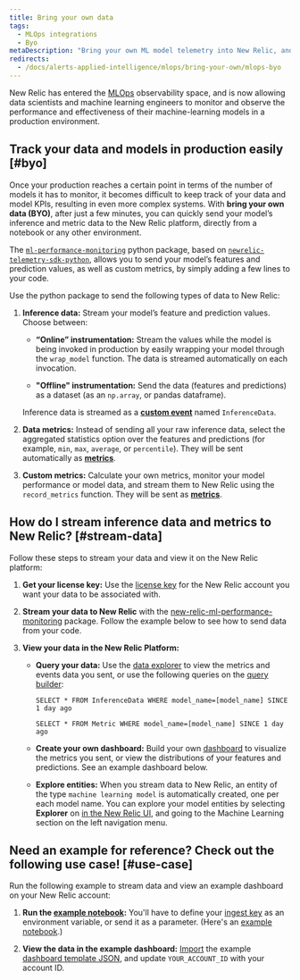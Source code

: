 ```yaml
---
title: Bring your own data
tags:
  - MLOps integrations
  - Byo
metaDescription: "Bring your own ML model telemetry into New Relic, and start getting value from your ML model data in just a few minutes"
redirects: 
  - /docs/alerts-applied-intelligence/mlops/bring-your-own/mlops-byo
---
```


New Relic has entered the [MLOps](/docs/alerts-applied-intelligence/mlops/get-started/intro-mlops/) observability space, and is now allowing data scientists and machine learning engineers to monitor and observe the performance and effectiveness of their machine-learning models in a production environment.

## Track your data and models in production easily [#byo]

Once your production reaches a certain point in terms of the number of models it has to monitor, it becomes difficult to keep track of your data and model KPIs, resulting in even more complex systems. With **bring your own data (BYO)**, after just a few minutes, you can quickly send your model’s inference and metric data to the New Relic platform, directly from a notebook or any other environment.

The [`ml-performance-monitoring`](https://github.com/newrelic-experimental/ml-performance-monitoring) python package, based on [`newrelic-telemetry-sdk-python`](https://github.com/newrelic/newrelic-telemetry-sdk-python), allows you to send your model’s features and prediction values, as well as custom metrics, by simply adding a few lines to your code.

Use the python package to send the following types of data to New Relic:

1. **Inference data:** Stream your model’s feature and prediction values. Choose between:

   * **“Online” instrumentation:** Stream the values while the model is being invoked in production by easily wrapping your model through the `wrap_model` function. The data is streamed automatically on each invocation.

   * **"Offline" instrumentation:** Send the data (features and predictions) as a dataset (as an `np.array`, or pandas dataframe).

   Inference data is streamed as a **[custom event](/docs/data-apis/ingest-apis/introduction-event-api/)** named `InferenceData`.

2. **Data metrics:** Instead of sending all your raw inference data, select the aggregated statistics option over the features and predictions (for example, `min`, `max`, `average`, or `percentile`). They will be sent automatically as **[metrics](/docs/data-apis/ingest-apis/metric-api/introduction-metric-api/)**.

3. **Custom metrics:** Calculate your own metrics, monitor your model performance or model data, and stream them to New Relic using the `record_metrics` function. They will be sent as **[metrics](/docs/data-apis/ingest-apis/metric-api/introduction-metric-api/)**.

## How do I stream inference data and metrics to New Relic? [#stream-data]

Follow these steps to stream your data and view it on the New Relic platform:

1. **Get your license key:** Use the [license key](/docs/apis/intro-apis/new-relic-api-keys/#ingest-license-key) for the New Relic account you want your data to be associated with.

2. **Stream your data to New Relic** with the [new-relic-ml-performance-monitoring](https://github.com/newrelic-experimental/ml-performance-monitoring) package. Follow the example below to see how to send data from your code.

3. **View your data in the New Relic Platform:**

   * **Query your data:** Use the [data explorer](/docs/query-your-data/explore-query-data/browse-data/introduction-data-explorer/) to view the metrics and events data you sent, or use the following queries on the [query builder](/docs/query-your-data/explore-query-data/query-builder/introduction-query-builder/):

     ```
     SELECT * FROM InferenceData WHERE model_name=[model_name] SINCE 1 day ago
     ```

     ```
     SELECT * FROM Metric WHERE model_name=[model_name] SINCE 1 day ago
     ```

   * **Create your own dashboard:** Build your own [dashboard](/docs/query-your-data/explore-query-data/dashboards/introduction-dashboards/) to visualize the metrics you sent, or view the distributions of your features and predictions. See an example dashboard below.

   * **Explore entities:** When you stream data to New Relic, an entity of the type `machine learning model` is automatically created, one per each model name. You can explore your model entities by selecting **Explorer** on [in the New Relic UI](https://one.newrelic.com), and going to the Machine Learning section on the left navigation menu.

## Need an example for reference? Check out the following use case! [#use-case]

Run the following example to stream data and view an example dashboard on your New Relic account:

1. **Run the [example notebook](https://github.com/newrelic-experimental/ml-performance-monitoring/blob/main/examples/sklearn.RandomForestClassifier_on_Iris_dataset.ipynb):** You'll have to define your [ingest key](#stream-data) as an environment variable, or send it as a parameter. (Here's an [example notebook](https://github.com/newrelic-experimental/ml-performance-monitoring/tree/main/examples).)

2. **View the data in the example dashboard:** [Import](docs/query-your-data/explore-query-data/dashboards/introduction-dashboards/#dashboards-import) the example [dashboard template JSON](https://github.com/newrelic-experimental/ml-performance-monitoring/blob/main/examples/RandomForestClassifier_example_dashboard.json), and update `YOUR_ACCOUNT_ID` with your account ID.
